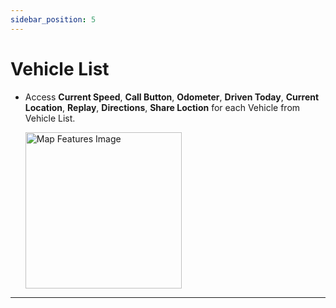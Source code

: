 ```yaml
---
sidebar_position: 5
---
```


# Vehicle List

- Access **Current Speed**, **Call Button**, **Odometer**, **Driven Today**, **Current Location**, **Replay**, **Directions**, **Share Loction** for each Vehicle from Vehicle List.

    <img src="/assets/pro/VehicleList.jpg" alt="Map Features Image" width="250" />

---
